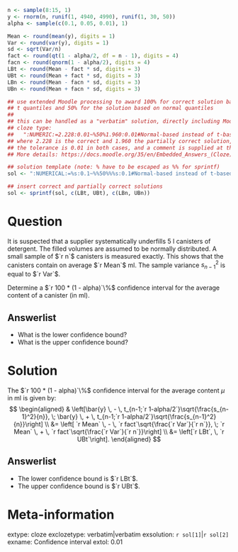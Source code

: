```{r data generation, echo = FALSE, results = "hide"}
n <- sample(8:15, 1)
y <- rnorm(n, runif(1, 4940, 4990), runif(1, 30, 50))
alpha <- sample(c(0.1, 0.05, 0.01), 1)

Mean <- round(mean(y), digits = 1)
Var <- round(var(y), digits = 1)
sd <- sqrt(Var/n)
fact <- round(qt(1 - alpha/2, df = n - 1), digits = 4)
facn <- round(qnorm(1 - alpha/2), digits = 4)
LBt <- round(Mean - fact * sd, digits = 3)
UBt <- round(Mean + fact * sd, digits = 3)
LBn <- round(Mean - facn * sd, digits = 3)
UBn <- round(Mean + facn * sd, digits = 3)

## use extended Moodle processing to award 100% for correct solution based on
## t quantiles and 50% for the solution based on normal quantiles
##
## this can be handled as a "verbatim" solution, directly including Moodles
## cloze type:
##   ":NUMERIC:=2.228:0.01~%50%1.960:0.01#Normal-based instead of t-based interval."
## where 2.228 is the correct and 1.960 the partially correct solution,
## the tolerance is 0.01 in both cases, and a comment is supplied at the end.
## More details: https://docs.moodle.org/35/en/Embedded_Answers_(Cloze)_question_type

## solution template (note: % have to be escaped as %% for sprintf)
sol <- ":NUMERICAL:=%s:0.1~%%50%%%s:0.1#Normal-based instead of t-based interval; for small samples, intervals based on the normal approximation are too narrow."

## insert correct and partially correct solutions
sol <- sprintf(sol, c(LBt, UBt), c(LBn, UBn))
```

Question
========
It is suspected that a supplier systematically underfills 5 l canisters of detergent.
The filled volumes are assumed to be normally distributed. A small sample of $`r n`$
canisters is measured exactly. This shows that the canisters contain on average
$`r Mean`$ ml. The sample variance $s^2_{n-1}$ is equal to $`r Var`$.

Determine a $`r 100 * (1 - alpha)`\%$ confidence interval for the average content of
a canister (in ml).

Answerlist
----------
* What is the lower confidence bound?
* What is the upper confidence bound?

Solution
========
The $`r 100 * (1 - alpha)`\%$ confidence interval for the average content $\mu$ in ml is
given by:
$$
\begin{aligned}
& \left[\bar{y} \, - \, t_{n-1;`r 1-alpha/2`}\sqrt{\frac{s_{n-1}^2}{n}}, \;
  \bar{y} \, + \, t_{n-1;`r 1-alpha/2`}\sqrt{\frac{s_{n-1}^2}{n}}\right] \\
&= \left[ `r Mean` \, - \, `r fact`\sqrt{\frac{`r Var`}{`r n`}}, \;
          `r Mean` \, + \, `r fact`\sqrt{\frac{`r Var`}{`r n`}}\right] \\
&= \left[`r LBt`, \, `r UBt`\right].
\end{aligned}
$$

Answerlist
----------
* The lower confidence bound is $`r LBt`$.
* The upper confidence bound is $`r UBt`$.


Meta-information
============
extype: cloze
exclozetype: verbatim|verbatim
exsolution: `r sol[1]`|`r sol[2]`
exname: Confidence interval
extol: 0.01